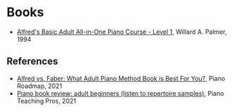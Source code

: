 # Books

* [Alfred's Basic Adult All-in-One Piano Course - Level 1](hhttps://www.amazon.com/Alfreds-Course-Lesson-Theory-Technic/dp/B000RAHLR8/ref=sr_1_3?dib=eyJ2IjoiMSJ9.Ky1egC0nfK7Pb5YQFq5cOMwDUkstkWAS3kNUBn8uyXHvxcMdsJKp5pu4dBuwA337R9mpNlHzs_bbH_9x5h8K3U1yosDgzSlWLxrL-Zwp9G8mMQBfsJKTrkuxs1YL17UDwXuVX-CRGr5U3ImtQI82phCxsj0A2_YwxqBY06Q4hV8jBXb0acq1unz667mT63wVXHqMKd6nfsqNZ0qCHJeeqmzIEJAvpUVdA-Np43tWCSo.lTYeJWwM8OOW-Z0IaPs88rW-gbe6x3Chkw1mT_l7CU4&dib_tag=se&keywords=Adult+All-in-one+Course%3A+Alfred%27s+Basic+Adult+Piano+Course%2C+Level+1&qid=1724738036&s=books&sr=1-3), Willard A. Palmer, 1994

## References

* [Alfred vs. Faber: What Adult Piano Method Book is Best For You?](https://www.youtube.com/watch?v=jdfQOW_E8H0), Piano Roadmap, 2021
* [Piano book review: adult beginners (listen to repertoire samples)](https://www.youtube.com/watch?v=yho9UfLjYXQ), Piano Teaching Pros, 2021